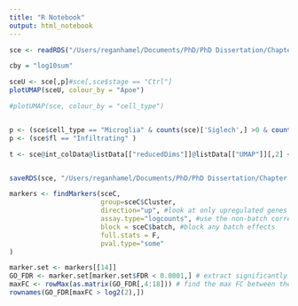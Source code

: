 ```yaml
---
title: "R Notebook"
output: html_notebook
---
```


```r
sce <- readRDS("/Users/reganhamel/Documents/PhD/PhD Dissertation/Chapter 5/scRNAseq/sce.RDS")
```

```r
cby = "log10sum"

sceU <- sce[,p]#sce[,sce$stage == "Ctrl"]
plotUMAP(sceU, colour_by = "Apoe")

#plotUMAP(sce, colour_by = "cell_type")

```

```r
```


```r
p <- (sce$cell_type == "Microglia" & counts(sce)['Siglech',] >0 & counts(sce)['Ms4a7',] >0)
p <- (sce$fl == "Infiltrating" )

t <- sce@int_colData@listData[["reducedDims"]]@listData[["UMAP"]][,2] < 2  & sce@int_colData@listData[["reducedDims"]]@listData[["UMAP"]][,1] < -5
```

```r
```

```r
saveRDS(sce, "/Users/reganhamel/Documents/PhD/PhD Dissertation/Chapter 5/scRNAseq/sce.RDS")
```

```r
markers <- findMarkers(sceC, 
                       group=sceC$Cluster, 
                       direction="up", #look at only upregulated genes
                       assay.type="logcounts", #use the non-batch corrected gene expression values
                       block = sceC$batch, #block any batch effects
                       full.stats = F,
                       pval.type="some"
)

marker.set <- markers[[14]]
GO_FDR <- marker.set[marker.set$FDR < 0.0001,] # extract significantly differentially expressed markers 
maxFC <- rowMax(as.matrix(GO_FDR[,4:18])) # find the max FC between the cluster of interest and all other clusters
rownames(GO_FDR[maxFC > log2(2),])
```

